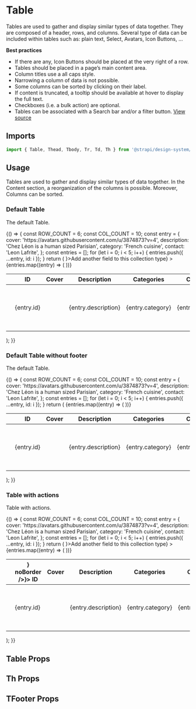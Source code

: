 <!--- Table.stories.mdx --->


<Meta title="Design System/Components/Table" component={Table} />

# Table

Tables are used to gather and display similar types of data together. They are composed of a header, rows, and columns. Several type of data can be included within tables such as: plain text, Select, Avatars, Icon Buttons, ...

**Best practices**

- If there are any, Icon Buttons should be placed at the very right of a row.
- Tables should be placed in a page’s main content area.
- Column titles use a all caps style.
- Narrowing a column of data is not possible.
- Some columns can be sorted by clicking on their label.
- If content is truncated, a tooltip should be available at hover to display the full text.
- Checkboxes (i.e. a bulk action) are optional.
- Tables can be associated with a Search bar and/or a filter button.
  [View source](https://github.com/strapi/design-system/tree/develop/packages/strapi-design-system/src/Table)

## Imports

```js
import { Table, Thead, Tbody, Tr, Td, Th } from '@strapi/design-system/Table';
```

## Usage

Tables are used to gather and display similar types of data together. In the Content section, a reorganization of the columns is possible. Moreover, Columns can be sorted.

### Default Table

The default Table.

<Canvas>
  <Story name="base">
    {() => {
      const ROW_COUNT = 6;
      const COL_COUNT = 10;
      const entry = {
        cover: 'https://avatars.githubusercontent.com/u/3874873?v=4',
        description: 'Chez Léon is a human sized Parisian',
        category: 'French cuisine',
        contact: 'Leon Lafrite',
      };
      const entries = [];
      for (let i = 0; i < 5; i++) {
        entries.push({ ...entry, id: i });
      }
      return (
        <Box padding={8} background="neutral100">
          <Table
            colCount={COL_COUNT}
            rowCount={ROW_COUNT}
            footer={<TFooter icon={<Plus />}>Add another field to this collection type</TFooter>}
          >
            <Thead>
              <Tr>
                <Th>
                  <BaseCheckbox aria-label="Select all entries" />
                </Th>
                <Th>
                  <Typography variant="sigma">ID</Typography>
                </Th>
                <Th>
                  <Typography variant="sigma">Cover</Typography>
                </Th>
                <Th>
                  <Typography variant="sigma">Description</Typography>
                </Th>
                <Th>
                  <Typography variant="sigma">Categories</Typography>
                </Th>
                <Th>
                  <Typography variant="sigma">Contact</Typography>
                </Th>
                <Th>
                  <VisuallyHidden>Actions</VisuallyHidden>
                </Th>
              </Tr>
            </Thead>
            <Tbody>
              {entries.map((entry) => (
                <Tr key={entry.id}>
                  <Td>
                    <BaseCheckbox aria-label={`Select ${entry.contact}`} />
                  </Td>
                  <Td>
                    <Typography textColor="neutral800">{entry.id}</Typography>
                  </Td>
                  <Td>
                    <Avatar src={entry.cover} alt={entry.contact} />
                  </Td>
                  <Td>
                    <Typography textColor="neutral800">{entry.description}</Typography>
                  </Td>
                  <Td>
                    <Typography textColor="neutral800">{entry.category}</Typography>
                  </Td>
                  <Td>
                    <Typography textColor="neutral800">{entry.contact}</Typography>
                  </Td>
                  <Td>
                    <Flex>
                      <IconButton onClick={() => console.log('edit')} label="Edit" noBorder icon={<Pencil />} />
                      <Box paddingLeft={1}>
                        <IconButton onClick={() => console.log('delete')} label="Delete" noBorder icon={<Trash />} />
                      </Box>
                    </Flex>
                  </Td>
                </Tr>
              ))}
            </Tbody>
          </Table>
        </Box>
      );
    }}
  </Story>
</Canvas>

### Default Table without footer

The default Table.

<Canvas>
  <Story name="base without footer">
    {() => {
      const ROW_COUNT = 6;
      const COL_COUNT = 10;
      const entry = {
        cover: 'https://avatars.githubusercontent.com/u/3874873?v=4',
        description: 'Chez Léon is a human sized Parisian',
        category: 'French cuisine',
        contact: 'Leon Lafrite',
      };
      const entries = [];
      for (let i = 0; i < 5; i++) {
        entries.push({ ...entry, id: i });
      }
      return (
        <Box padding={8} background="neutral100">
          <Table colCount={COL_COUNT} rowCount={ROW_COUNT}>
            <Thead>
              <Tr>
                <Th>
                  <BaseCheckbox aria-label="Select all entries" />
                </Th>
                <Th>
                  <Typography variant="sigma">ID</Typography>
                </Th>
                <Th>
                  <Typography variant="sigma">Cover</Typography>
                </Th>
                <Th>
                  <Typography variant="sigma">Description</Typography>
                </Th>
                <Th>
                  <Typography variant="sigma">Categories</Typography>
                </Th>
                <Th>
                  <Typography variant="sigma">Contact</Typography>
                </Th>
                <Th>
                  <VisuallyHidden>Actions</VisuallyHidden>
                </Th>
              </Tr>
            </Thead>
            <Tbody>
              {entries.map((entry) => (
                <Tr key={entry.id}>
                  <Td>
                    <BaseCheckbox aria-label={`Select ${entry.contact}`} />
                  </Td>
                  <Td>
                    <Typography textColor="neutral800">{entry.id}</Typography>
                  </Td>
                  <Td>
                    <Avatar src={entry.cover} alt={entry.contact} />
                  </Td>
                  <Td>
                    <Typography textColor="neutral800">{entry.description}</Typography>
                  </Td>
                  <Td>
                    <Typography textColor="neutral800">{entry.category}</Typography>
                  </Td>
                  <Td>
                    <Typography textColor="neutral800">{entry.contact}</Typography>
                  </Td>
                  <Td>
                    <Flex>
                      <IconButton onClick={() => console.log('edit')} label="Edit" noBorder icon={<Pencil />} />
                      <Box paddingLeft={1}>
                        <IconButton onClick={() => console.log('delete')} label="Delete" noBorder icon={<Trash />} />
                      </Box>
                    </Flex>
                  </Td>
                </Tr>
              ))}
            </Tbody>
          </Table>
        </Box>
      );
    }}
  </Story>
</Canvas>

### Table with actions

Table with actions.

<Canvas>
  <Story name="with th actions">
    {() => {
      const ROW_COUNT = 6;
      const COL_COUNT = 10;
      const entry = {
        cover: 'https://avatars.githubusercontent.com/u/3874873?v=4',
        description: 'Chez Léon is a human sized Parisian',
        category: 'French cuisine',
        contact: 'Leon Lafrite',
      };
      const entries = [];
      for (let i = 0; i < 5; i++) {
        entries.push({ ...entry, id: i });
      }
      return (
        <Box padding={8} background="neutral100">
          <Table
            colCount={COL_COUNT}
            rowCount={ROW_COUNT}
            footer={<TFooter icon={<Plus />}>Add another field to this collection type</TFooter>}
          >
            <Thead>
              <Tr>
                <Th>
                  <BaseCheckbox aria-label="Select all entries" />
                </Th>
                <Th action={<IconButton label="Sort on ID" icon={<CarretDown />} noBorder />}>
                  <Typography variant="sigma">ID</Typography>
                </Th>
                <Th>
                  <Typography variant="sigma">Cover</Typography>
                </Th>
                <Th>
                  <Typography variant="sigma">Description</Typography>
                </Th>
                <Th>
                  <Typography variant="sigma">Categories</Typography>
                </Th>
                <Th>
                  <Typography variant="sigma">Contact</Typography>
                </Th>
                <Th>
                  <VisuallyHidden>Actions</VisuallyHidden>
                </Th>
              </Tr>
            </Thead>
            <Tbody>
              {entries.map((entry) => (
                <Tr key={entry.id}>
                  <Td>
                    <BaseCheckbox aria-label={`Select ${entry.contact}`} />
                  </Td>
                  <Td>
                    <Typography textColor="neutral800">{entry.id}</Typography>
                  </Td>
                  <Td>
                    <Avatar src={entry.cover} alt={entry.contact} />
                  </Td>
                  <Td>
                    <Typography textColor="neutral800">{entry.description}</Typography>
                  </Td>
                  <Td>
                    <Typography textColor="neutral800">{entry.category}</Typography>
                  </Td>
                  <Td>
                    <Typography textColor="neutral800">{entry.contact}</Typography>
                  </Td>
                  <Td>
                    <Flex>
                      <IconButton onClick={() => console.log('edit')} label="Edit" noBorder icon={<Pencil />} />
                      <Box paddingLeft={1}>
                        <IconButton onClick={() => console.log('delete')} label="Delete" noBorder icon={<Trash />} />
                      </Box>
                    </Flex>
                  </Td>
                </Tr>
              ))}
            </Tbody>
          </Table>
        </Box>
      );
    }}
  </Story>
</Canvas>

## Table Props

<ArgsTable of={Table} />

## Th Props

<ArgsTable of={Th} />

## TFooter Props

<ArgsTable of={TFooter} />
